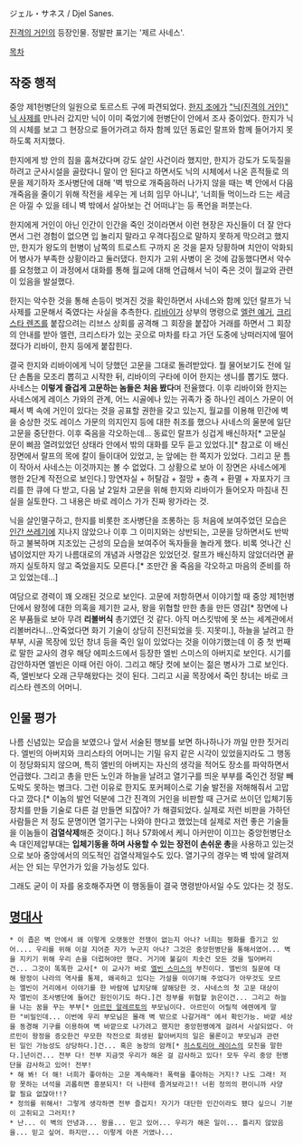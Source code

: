 ジェル・サネス / Djel Sanes.

[[진격의 거인]]의 등장인물. 정발판 표기는 '제르 사네스'.

[[목차]]
== 작중 행적 ==
중앙 제1헌병단의 일원으로 토르스트 구에 파견되었다. [[한지 조에]]가 [["닉(진격의 거인)" 닉 사제]]를 만나러 갔지만 닉이 이미 죽었기에 헌병단이 안에서 조사 중이었다. 한지가 닉의 시체를 보고 그 현장으로 들어가려고 하자 함께 있던 동료인 랄프와 함께 들어가지 못하도록 저지했다.

한지에게 방 안의 짐을 훔쳐갔다며 강도 살인 사건이라 했지만, 한지가 강도가 도둑질을 하려고 군사시설을 골랐다니 말이 안 된다고 하면서도 닉의 시체에서 나온 흔적들로 의문을 제기하자 조사병단에 대해 '벽 밖으로 개죽음하러 나가지 않을 때는 벽 안에서 다음 개죽음을 줄이기 위해 작전을 세우는 게 너희 임무 아니냐', '너희들 먹이느라 드는 세금은 아낄 수 있을 테니 벽 밖에서 살아보는 건 어떠냐'는 등 폭언을 퍼붓는다.

한지에게 거인이 아닌 인간이 인간을 죽인 것이라면서 이런 현장은 자신들이 더 잘 안다면서 그런 경험이 없으면 입 놀리지 말라고 우격다짐으로 말하지 못하게 막으려고 했지만, 한지가 왕도의 헌병이 남쪽의 트로스트 구까지 온 것을 묻자 당황하며 치안이 악화되어 병사가 부족한 상황이라고 둘러댔다. 한지가 고위 사병이 온 것에 감동했다면서 악수를 요청했고 이 과정에서 대화를 통해 월교에 대해 언급해서 닉이 죽은 것이 월교와 관련이 있음을 발설했다.

한지는 악수한 것을 통해 손등이 벗겨진 것을 확인하면서 사네스와 함께 있던 랄프가 닉 사제를 고문해서 죽였다는 사실을 추측한다. [[리바이]]가 상부의 명령으로 [[엘런 예거]], [[크리스타 렌즈]]를 붙잡으려는 리브스 상회를 공격해 그 회장을 붙잡아 거래를 하면서 그 회장의 안내를 받아 엘런, 크리스타가 있는 곳으로 마차를 타고 가던 도중에 낭떠러지에 떨어졌다가 리바이, 한지 등에게 붙잡힌다.

결국 한지와 리바이에게 닉이 당했던 고문을 그대로 돌려받았다. 뭘 물어보기도 전에 일단 손톱을 모조리 뽑히고 시작한 뒤, 리바이의 구타에 이어 한지는 생니를 뽑기도 했다. 사네스는 '''이렇게 즐겁게 고문하는 놈들은 처음 봤다'''며 전율했다. 이후 리바이와 한지는 사네스에게 레이스 가와의 관계, 어느 시골에나 있는 귀족가 중 하나인 레이스 가문이 어째서 벽 속에 거인이 있다는 것을 공표할 권한을 갖고 있는지, 월교를 이용해 민간에 벽을 숭상한 것도 레이스 가문의 의지인지 등에 대한 취조를 했으나 사네스의 울분에 일단 고문을 중단한다. 이후 죽음을 각오하는데... 동료인 랄프가 싱겁게 배신하자[* 고문실 문이 삐끔 열려있었던 상태라 안에서 밖의 대화를 모두 듣고 있었다.][* 참고로 이 배신 장면에서 랄프의 목에 칼이 들이대어 있었고, 눈 앞에는 한 쪽지가 있었다. 그리고 문 틈이 작아서 사네스는 이것까지는 볼 수 없었다. 그 상황으로 보아 이 장면은 사네스에게 행한 2단계 작전으로 보인다.] 망연자실 + 허탈감 + 절망 + 충격 + 환멸 + 자포자기 크리를 한 큐에 다 받고, 다음 날 2일차 고문을 위해 한지와 리바이가 들어오자 마침내 진실을 실토한다. 그 내용은 바로 레이스 가가 진짜 왕가라는 것.

닉을 살인멸구하고, 한지를 비롯한 조사병단을 조롱하는 등 처음에 보여주었던 모습은 [[인간 쓰레기]]에 지나지 않았으나 이후 그 이미지와는 상반되는, 고문을 당하면서도 반박하고 불복하며 지조있는 근성의 모습을 보여주어 독자들을 놀라게 했다. 비록 엇나간 신념이었지만 자기 나름대로의 개념과 사명감은 있었던것. 랄프가 배신하지 않았더라면 끝까지 실토하지 않고 죽었을지도 모른다.[* 조만간 올 죽음을 각오하고 마음의 준비를 하고 있었는데...]

여담으로 경력이 꽤 오래된 것으로 보인다. 고문에 저항하면서 이야기할 때 중앙 제1헌병단에서 왕정에 대한 의혹을 제기한 교사, 왕을 위협할 만한 총을 만든 영감[* 장면에 나온 부품들로 보아 무려 '''리볼버식''' 총기였던 것 같다. 아직 머스킷밖에 못 쓰는 세계관에서 리볼버라니...안죽었다면 화기 기술이 상당히 진전되었을 듯. 지못미.], 하늘을 날려고 한 부부, 시골 목장에 있던 창녀 등을 죽인 일이 있었다는 것을 이야기했는데 이 중 첫 번째로 말한 교사의 경우 해당 에피소드에서 등장한 엘빈 스미스의 아버지로 보인다. 시기를 감안하자면 엘빈은 이때 어린 아이. 그리고 해당 컷에 보이는 젊은 병사가 그로 보인다. 즉, 엘빈보다 오래 근무해왔다는 것이 된다. 그리고 시골 목장에서 죽인 창녀는 바로 크리스타 렌즈의 어머니.

== 인물 평가 ==
나름 신념있는 모습을 보였으나 앞서 서술된 행보를 보면 하나하나가 까일 만한 짓거리다. 엘빈의 아버지와 크리스타의 어머니는 기밀 유지 같은 시각이 있었을지라도 그 행동이 정당화되지 않으며, 특히 엘빈의 아버지는 자신의 생각을 적어도 장소를 파악하면서 언급했다. 그리고 총을 만든 노인과 하늘을 날려고 열기구를 띄운 부부를 죽인건 정말 빼도박도 못하는 병크다. 그런 이유로 한지도 포커페이스로 기술 발전을 저해해줘서 고맙다고 깠다.[* 이놈의 발언 덕분에 그간 진격의 거인을 비판할 때 근거로 쓰이던 입체기동장치를 만들 기술로 다른 걸 만들면 되잖아? 가 해결되었다. 실제로 저런 비판을 가하던 사람들은 저 정도 문명이면 열기구는 나와야 한다고 했었는데 실제로 저런 좋은 기술들을 이놈들이 '''검열삭제'''해준 것이다.] 허나 57화에서 케니 아커만이 이끄는 중앙헌병단소속 대인제압부대는 '''입체기동을 하며 사용할 수 있는 장전이 손쉬운 총'''을 사용하고 있는것으로 보아 중앙에서의 의도적인 검열삭제일수도 있다. 열기구의 경우는 벽 밖에 알려져서는 안 되는 무언가가 있을 가능성도 있다.

그래도 굳이 이 자를 옹호해주자면 이 행동들이 결국 명령받아서일 수도 있다는 것 정도.
== [[명대사]] ==
 * 이 좁은 벽 안에서 왜 이렇게 오랫동안 전쟁이 없는지 아나? 너희는 평화를 즐기고 있어.... 우리를 위해 이걸 지어준 자가 누군지 아나? 그것은 중앙헌병단을 통해서였어... 벽을 지키기 위해 우리 손을 더럽혀야만 했다. 거기에 불길이 치솟건 모든 것을 밀어버리건... 그것이 똑똑한 교사[* 이 교사가 바로 [[엘빈 스미스]]의 부친이다. 엘빈의 질문에 대해 왕정이 나라의 역사를 통제, 왜곡하고 있다는 가설을 이야기해 주었다가 아무것도 모르는 엘빈이 거리에서 이야기를 한 바람에 납치당해 살해당한 것. 사네스의 첫 고문 대상이자 엘빈이 조사병단에 들어간 원인이기도 하다.]건 정부를 위협할 늙은이건... 그리고 하늘을 나는 꿈을 꾸는 부부[* [[아르민 알레르토]]의 부모님이다. 아르민이 어릴적 에렌에게 말한 "비밀인데... 이번에 우리 부모님은 몰래 벽 밖으로 나갈거래" 에서 확인가능. 바깥 세상을 동경해 기구를 이용하여 벽 바깥으로 나가려고 했지만 중앙헌병에게 걸려서 사살되었다. 아르민이 왕정을 증오한건 무모한 작전으로 희생된 할아버지의 일은 물론이고 부모님과 관련된 일인 가능성도 상당하다.]건... 혹은 농장의 암캐[* [[히스토리아 레이스]]의 모친을 말한다.]년이건... 전부 다! 전부 지금껏 우리가 해온 걸 감사하고 있다! 모두 우리 중앙 헌병단을 감사하고 있어! 전부!
 * 해 봐! 더 해! 너희가 좋아하는 고문 계속해라! 폭력을 좋아하는 거지!? 나도 그래! 저항 못하는 녀석을 괴롭히면 흥분되지! 더 나한테 즐겨보라고!! 너흰 정의의 편이니까 사양할 필요 없잖아!!? 
 * 정의를 위해서! 그렇게 생각하면 전부 즐겁지! 자기가 대단한 인간이라도 됐다 싶으니 기분이 고취되고 그러지!?
 * 난... 이 벽의 안녕과... 왕을... 믿고 있어... 우리가 해온 일이... 틀리지 않았음을... 믿고 싶어. 하지만... 이렇게 아픈 거였나...

